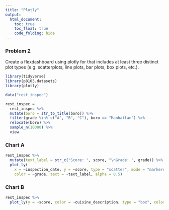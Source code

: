 ```yaml
---
title: "Plotly"
output: 
  html_document:
    toc: true
    toc_float: true
    code_folding: hide
---
```


### Problem 2

Create a flexdashboard using plotly for that includes at least three distinct plot types (e.g. scatterplots, line plots, bar plots, box plots, etc.).

```r
library(tidyverse)
library(p8105.datasets)
library(plotly)
```

```r
data("rest_inspec")

rest_inspec =
  rest_inspec %>%
  mutate(boro = str_to_title(boro)) %>% 
  filter(grade %in% c("A", "B", "C"), boro == "Manhattan") %>%
  relocate(boro) %>% 
  sample_n(10000) %>% 
  view
```

### Chart A

```r
rest_inspec %>%
  mutate(text_label = str_c("Score: ", score, "\nGrade: ", grade)) %>% 
  plot_ly(
    x = ~inspection_date, y = ~score, type = "scatter", mode = "markers",
    color = ~grade, text = ~text_label, alpha = 0.5)
```

### Chart B

```r
rest_inspec %>%
  plot_ly(y = ~score, color = ~cuisine_description, type = "box", colors = "viridis")
```



